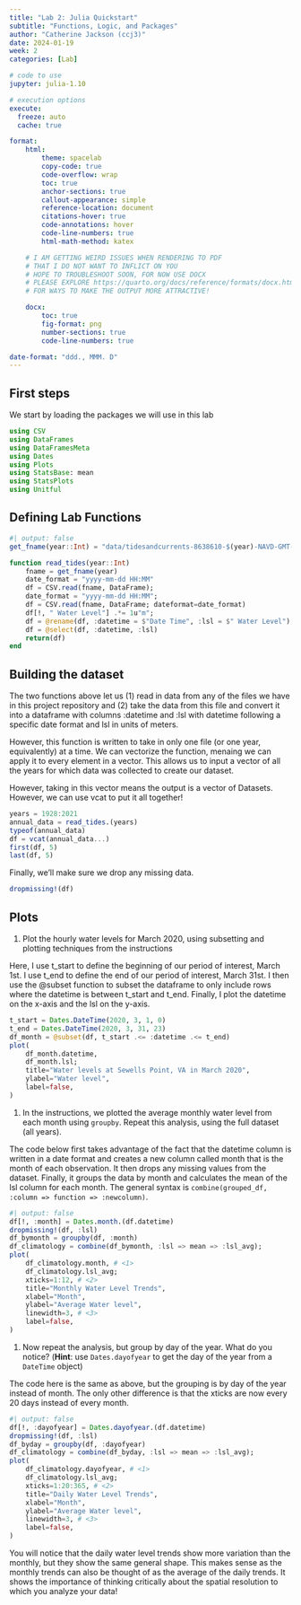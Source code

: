 ```yaml
---
title: "Lab 2: Julia Quickstart"
subtitle: "Functions, Logic, and Packages"
author: "Catherine Jackson (ccj3)" 
date: 2024-01-19
week: 2
categories: [Lab]

# code to use
jupyter: julia-1.10

# execution options
execute:
  freeze: auto  
  cache: true

format: 
    html:
        theme: spacelab
        copy-code: true
        code-overflow: wrap
        toc: true
        anchor-sections: true
        callout-appearance: simple
        reference-location: document
        citations-hover: true
        code-annotations: hover
        code-line-numbers: true
        html-math-method: katex

    # I AM GETTING WEIRD ISSUES WHEN RENDERING TO PDF
    # THAT I DO NOT WANT TO INFLICT ON YOU
    # HOPE TO TROUBLESHOOT SOON, FOR NOW USE DOCX
    # PLEASE EXPLORE https://quarto.org/docs/reference/formats/docx.html
    # FOR WAYS TO MAKE THE OUTPUT MORE ATTRACTIVE!

    docx: 
        toc: true
        fig-format: png
        number-sections: true
        code-line-numbers: true

date-format: "ddd., MMM. D"
---
```


## First steps

We start by loading the packages we will use in this lab

```julia
using CSV
using DataFrames
using DataFramesMeta
using Dates
using Plots
using StatsBase: mean
using StatsPlots
using Unitful
```

## Defining Lab Functions

```julia
#| output: false
get_fname(year::Int) = "data/tidesandcurrents-8638610-$(year)-NAVD-GMT-metric.csv"
```

```julia
function read_tides(year::Int)
    fname = get_fname(year)
    date_format = "yyyy-mm-dd HH:MM"
    df = CSV.read(fname, DataFrame); 
    date_format = "yyyy-mm-dd HH:MM";
    df = CSV.read(fname, DataFrame; dateformat=date_format)
    df[!, " Water Level"] .*= 1u"m";
    df = @rename(df, :datetime = $"Date Time", :lsl = $" Water Level");
    df = @select(df, :datetime, :lsl)
    return(df)
end
```

## Building the dataset

The two functions above let us (1) read in data from any of the files we have in this project repository and (2) take the data from this file and convert it into a dataframe with columns :datetime and :lsl with datetime following a specific date format and lsl in units of meters.

However, this function is written to take in only one file (or one year, equivalently) at a time.  We can vectorize the function, menaing we can apply it to every element in a vector.  This allows us to input a vector of all the years for which data was collected to create our dataset.

However, taking in this vector means the output is a vector of Datasets.  However, we can use vcat to put it all together!

```julia
years = 1928:2021
annual_data = read_tides.(years)
typeof(annual_data)
df = vcat(annual_data...)
first(df, 5)
last(df, 5)
```

Finally, we'll make sure we drop any missing data.

```julia
dropmissing!(df)
```

## Plots

1. Plot the hourly water levels for March 2020, using subsetting and plotting techniques from the instructions

Here, I use t_start to define the beginning of our period of interest, March 1st.  I use t_end to define the end of our period of interest, March 31st.  I then use the @subset function to subset the dataframe to only include rows where the datetime is between t_start and t_end.  Finally, I plot the datetime on the x-axis and the lsl on the y-axis.

```julia
t_start = Dates.DateTime(2020, 3, 1, 0) 
t_end = Dates.DateTime(2020, 3, 31, 23)
df_month = @subset(df, t_start .<= :datetime .<= t_end)
plot(
    df_month.datetime,
    df_month.lsl;
    title="Water levels at Sewells Point, VA in March 2020",
    ylabel="Water level", 
    label=false, 
)
```

1. In the instructions, we plotted the average monthly water level from each month using `groupby`. Repeat this analysis, using the full dataset (all years). 

The code below first takes advantage of the fact that the datetime column is written in a date format and creates a new column called month that is the month of each observation.  It then drops any missing values from the dataset.  Finally, it groups the data by month and calculates the mean of the lsl column for each month.  The general syntax is `combine(grouped_df, :column => function => :newcolumn)`.

```julia
#| output: false
df[!, :month] = Dates.month.(df.datetime) 
dropmissing!(df, :lsl) 
df_bymonth = groupby(df, :month) 
df_climatology = combine(df_bymonth, :lsl => mean => :lsl_avg); 
plot(
    df_climatology.month, # <1>
    df_climatology.lsl_avg;
    xticks=1:12, # <2>
    title="Monthly Water Level Trends",
    xlabel="Month",
    ylabel="Average Water level",
    linewidth=3, # <3>
    label=false,
)
```

1. Now repeat the analysis, but group by day of the year. What do you notice? (**Hint**: use `Dates.dayofyear` to get the day of the year from a `DateTime` object)

The code here is the same as above, but the grouping is by day of the year instead of month.  The only other difference is that the xticks are now every 20 days instead of every month.

```julia
#| output: false
df[!, :dayofyear] = Dates.dayofyear.(df.datetime) 
dropmissing!(df, :lsl) 
df_byday = groupby(df, :dayofyear) 
df_climatology = combine(df_byday, :lsl => mean => :lsl_avg); 
plot(
    df_climatology.dayofyear, # <1>
    df_climatology.lsl_avg;
    xticks=1:20:365, # <2>
    title="Daily Water Level Trends",
    xlabel="Month",
    ylabel="Average Water level",
    linewidth=3, # <3>
    label=false,
)
```


You will notice that the daily water level trends show more variation than the monthly, but they show the same general shape.  This makes sense as the monthly trends can also be thought of as the average of the daily trends.  It shows the importance of thinking critically about the spatial resolution to which you analyze your data!